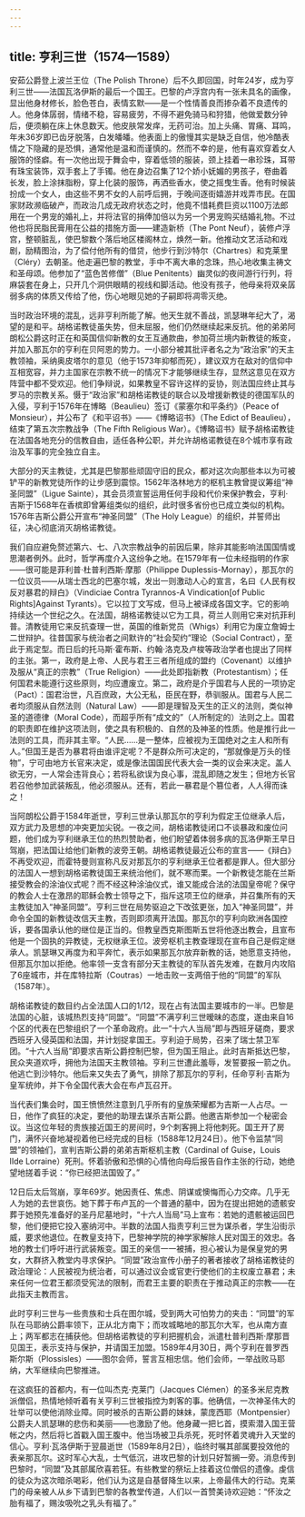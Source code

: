 ```yaml
---
---
---
```

title: 亨利三世（1574—1589）
---




安茹公爵登上波兰王位（The Polish Throne）后不久即回国，时年24岁，成为亨利三世——法国瓦洛伊斯的最后一个国王。巴黎的卢浮宫内有一张未具名的画像，显出他身材修长，脸色苍白，表情玄默——是一个性情善良而掺杂着不良遗传的人。他身体孱弱，情绪不稳，容易疲劳，不得不避免骑马和狩猎，他做爱数分钟后，便须躺在床上休息数天。他皮肤常发痒，无药可治。加上头痛、胃痛、耳鸣，年未36岁即已齿牙脱落，白发皤皤。他表面上的傲慢其实是缺乏自信，他冷酷表情之下隐藏的是恐惧，通常他是温和而谨慎的。然而不幸的是，他有喜欢穿着女人服饰的怪癖。有一次他出现于舞会中，穿着低领的服装，颈上挂着一串珍珠，耳带有珠宝装饰，双手套上了手镯。他在身边召集了12个娇小妩媚的男孩子，卷曲着长发，脸上涂抹脂粉，穿上化装的服饰，再洒些香水，使之摇曳生香。他有时候装扮成一个女人，由这些不男不女的人前呼后拥，于晚间逐街嬉游并戏弄市民。在国家财政濒临破产，而政治几成无政府状态之时，他竟不惜耗费巨资以1100万法郎用在一个男宠的婚礼上，并将法官的捐俸加倍以为另一个男宠购买结婚礼物。不过他也将民脂民膏用在公益的措施方面——建造新桥（The Pont Neuf），装修卢浮宫，整顿脏乱，使巴黎数个落后地区楼阁林立，焕然一新。他推动文艺活动和戏剧，励精图治，为了偿付他所有的借贷，他步行到沙特尔（Chartres）和克莱里（Cléry）去朝圣。他走遍巴黎的教堂，手中不离大串的念珠，热心地收集主祷文和圣母颂。他参加了“蓝色苦修僧”（Blue Penitents）幽灵似的夜间游行行列，将麻袋套在身上，只开几个洞供眼睛的视线和脚活动。他没有孩子，他母亲将双亲孱弱多病的体质又传给了他，伤心地眼见她的子嗣即将凋零灭绝。

当时政治环境的混乱，远非亨利所能了解。他天生就不善战，凯瑟琳年纪大了，渴望的是和平。胡格诺教徒虽失势，但未屈服，他们仍然继续起来反抗。他的弟弟阿朗松公爵这时正在和英国信仰新教的女王互通款曲，参加荷兰境内新教徒的叛变，并加入那瓦尔的亨利在贝阿恩的势力。一小部分被其批评者名之为“政治家”的天主教领袖，采纳奥皮塔尔的意见（他于1573年抑郁而死），建议双方在敌对的信仰中互相宽容，并力主国家在宗教不统一的情况下才能够继续生存，显然这意见在双方阵营中都不受欢迎。他们争辩说，如果教皇不容许这样的妥协，则法国应终止其与罗马的宗教关系。慑于“政治家”和胡格诺教徒的联合以及增援新教徒的德国军队的入侵，亨利于1576年在博略（Beaulieu）签订《蒙塞尔和平条约》（Peace of Monsieur），并公布了《和平诏书》——《博略诏书》（The Edict of Beaulieu），结束了第五次宗教战争（The Fifth Religious War）。《博略诏书》赋予胡格诺教徒在法国各地充分的信教自由，适任各种公职，并允许胡格诺教徒在8个城市享有政治及军事的完全独立自主。

大部分的天主教徒，尤其是巴黎那些顽固守旧的民众，都对这次向那些本以为可被铲平的新教党徒所作的让步感到震惊。1562年洛林地方的枢机主教曾提议筹组“神圣同盟”（Ligue Sainte），其会员须宣誓运用任何手段和代价来保护教会，亨利·吉斯于1568年在香槟即曾筹组类似的组织，此时很多省份也已成立类似的机构。1576年吉斯公爵公开宣布“神圣同盟”（The Holy League）的组织，并誓师出征，决心彻底消灭胡格诺教徒。

我们自应避免赘述第六、七、八次宗教战争的前因后果，除非其能影响法国国情或思潮者例外。此时，哲学再度介入这纷争之地。在1579年有一位未经指明的作家——很可能是菲利普·杜普利西斯·摩那（Philippe Duplessis-Mornay），那瓦尔的一位议员——从瑞士西北的巴塞尔城，发出一则激动人心的宣言，名曰《人民有权反对暴君的辩白》（Vindiciae Contra Tyrannos-A Vindication[of Public Rights]Against Tyrants）。它以拉丁文写成，但马上被译成各国文字。它的影响持续达一个世纪之久。在法国，胡格诺教徒以它为工具，荷兰人则用它来对抗菲利普。清教徒用它来反抗查理一世，英国的维新党员（Whigs）利用它为废立詹姆士二世辩护。往昔国家与统治者之间默许的“社会契约”理论（Social Contract），至此于焉定型。而日后的托马斯·霍布斯、约翰·洛克及卢梭等政治学者也提出了同样的主张。第一，政府是上帝、人民与君王三者所组成的盟约（Covenant）以维护及服从“真正的宗教”（True Religion）——此处即指新教（Protestantism）；任何国君未能遵行这些原则，均应遭废立。第二，政府是介乎国君与人民的一项协定（Pact）：国君治世，凡百庶政，大公无私，臣民在野，恭驯服从。国君与人民二者均须服从自然法则（Natural Law）——即是理智及天生的正义的法则，类似神圣的道德律（Moral Code），而超乎所有“成文的”（人所制定的）法则之上。国君的职责即在维护这项法则，使之具有积极的、自然的及神圣的性质。他是推行此一法则的工具，而非其主宰。“人民……是一整体，应被视为王国绝对之主人和所有人。”但国王是否为暴君将由谁评定呢？不是群众所可决定的，“那就像是万头的怪物”，宁可由地方长官来决定，或是像法国国民代表大会一类的议会来决定。盖人欲无穷，一人常会违背良心；若将私欲误为良心事，混乱即随之发生；但地方长官若召他参加武装叛乱，他必须服从。还有，若此一暴君是个篡位者，人人得而诛之！

当阿朗松公爵于1584年逝世，亨利三世承认那瓦尔的亨利为假定王位继承人后，双方武力及思想的冲突更加尖锐。一夜之间，胡格诺教徒闭口不谈暴政和废位问题，他们成为亨利继承王位的热烈赞助者，他们盼望着体弱多病的瓦洛伊斯王早日驾崩，把法国让给他们新教的波旁王朝。胡格诺教徒最近公布的宣言——《辩白》不再受欢迎，而霍特曼则宣称凡反对那瓦尔的亨利继承王位者都是罪人。但大部分的法国人一想到胡格诺教徒国王来统治他们，就不寒而栗。一个新教徒怎能在兰斯接受教会的涂油仪式呢？而不经这种涂油仪式，谁又能成合法的法国皇帝呢？保守的教会人士在激昂的耶稣会教士领导之下，指斥这项王位的继承，并召集所有的天主教徒加入“神圣同盟”。亨利三世在局势驱迫之下改弦更张，加入“神圣同盟”，并命令全国的新教徒改信天主教，否则即须离开法国。那瓦尔的亨利向欧洲各国控诉，要各国承认他的继位是正当的。但教皇西克斯图斯五世将他逐出教会，且宣布他是一个固执的异教徒，无权继承王位。波旁枢机主教查理现在宣布自己是假定继承人。凯瑟琳又再度为和平奔忙，表示如果那瓦尔放弃新教的话，她愿意支持他，但那瓦尔加以拒绝。他率领一支含有部分天主教徒的军队首先发难，在数月内攻陷了6座城市，并在库特拉斯（Coutras）一地击败一支两倍于他的“同盟”的军队（1587年）。

胡格诺教徒的数目约占全法国人口的1/12，现在占有法国主要城市的一半。巴黎是法国的心脏，该城热烈支持“同盟”。“同盟”不满亨利三世暧昧的态度，遂由来自16个区的代表在巴黎组织了一个革命政府。此一“十六人当局”即与西班牙磋商，要求西班牙入侵英国和法国，并计划捉拿国王。亨利迫于局势，召来了瑞士禁卫军团。“十六人当局”即要求吉斯公爵控制巴黎，但为国王阻止。此时吉斯抵达巴黎，民众夹道欢呼，拥他为法国天主教领袖。亨利三世遭此羞辱，发誓要报一箭之仇。他逃亡到沙特尔。他后来又失去了勇气，排除了那瓦尔的亨利，任命亨利·吉斯为皇军统帅，并下令全国代表大会在布卢瓦召开。

当代表们集会时，国王愤愤然注意到几乎所有的皇族荣耀都为吉斯一人占尽。一日，他作了疯狂的决定，要他的助理去谋杀吉斯公爵。他邀吉斯参加一个秘密会议。当这位年轻的贵族接近国王的房间时，9个刺客拥上将他刺死。国王开了房门，满怀兴奋地凝视着他已经完成的目标（1588年12月24日）。他下令监禁“同盟”的领袖们，宣判吉斯公爵的弟弟吉斯枢机主教（Cardinal of Guise，Louis Ⅱde Lorraine）死刑。怀着骄傲和恐惧的心情他向母后报告自作主张的行动，她绝望地搓着手说：“你已经把法国毁了。”

12日后太后驾崩，享年69岁。她因责任、焦虑、阴谋或懊悔而心力交瘁。几乎无人为她的去世哀伤。她下葬于布卢瓦的一个普通的墓中，因为在提出把她的遗骸安葬于她预先准备好的圣丹尼墓地时，“十六人当局”马上宣布：若她的遗骸被运回巴黎，他们便把它投入塞纳河中。半数的法国人指责亨利三世为谋杀者，学生沿街示威，要求他退位。在教皇支持下，巴黎神学院的神学家解除人民对国王的效忠。各地的教士们呼吁进行武装叛变。国王的亲信一一被捕，担心被认为是保皇党的男女，大群挤入教堂内寻求保护。“同盟”政治宣传小册子的著者接收了胡格诺教徒的政治理论：人民被视为统治者，可以通过议会或官吏行使他们的主权废立暴君；未来任何一位君王都须受宪法的限制，而君王主要的职责在于推动真正的宗教——在此指天主教而言。

此时亨利三世与一些贵族和士兵在图尔城，受到两大可怕势力的夹击：“同盟”的军队在马耶纳公爵率领下，正从北方南下；而攻城略地的那瓦尔大军，也从南方直上；两军都志在捕获他。但胡格诺教徒的亨利把握机会，派遣杜普利西斯·摩那晋见国王，表示支持与保护，并请国王加盟。1589年4月30日，两个亨利在普罗西斯尔斯（Plossisles）——图尔会师，誓言互相忠信。他们会师，一举战败马耶纳，大军继续向巴黎推进。

在这疯狂的首都内，有一位叫杰克·克莱门（Jacques Clémen）的圣多米尼克教派僧侣，热情地倾听着有关亨利三世被指控为刺客的事。他确信，一次神圣伟大的壮举可以使他消除业障。同时被杀的吉斯公爵的妹妹，蒙庞西耶（Montpensier）公爵夫人凯瑟琳的悲伤和美丽——也激励了他。他身藏一把匕首，摸索潜入国王营帐之内，然后将匕首戳入国王腹中。他当场被卫兵杀死，死时怀着灵魂升入天堂的信心。亨利·瓦洛伊斯于翌晨逝世（1589年8月2日），临终时嘱其部属要投效他的表亲那瓦尔。这时军心大乱，士气低沉，进攻巴黎的计划只好暂搁一旁。消息传到巴黎时，“同盟”及其部属欣喜若狂。有些教堂的祭坛上挂着这位僧侣的遗像。虔信的徒众为这次暗杀喝彩，他们认为这是自基督降生以来，上帝最伟大的行动。克莱门的母亲被人从乡下请到巴黎的各教堂传道，人们以一首赞美诗欢迎她：“怀汝之胎有福了，赐汝吸吮之乳头有福了。”